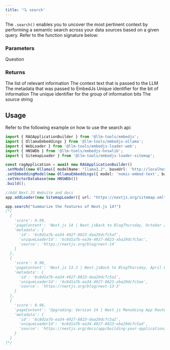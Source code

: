 ---
title: '🔍 search'
---

The `.search()` enables you to uncover the most pertinent context by performing a semantic search across your data sources based on a given query.
Refer to the function signature below:

### Parameters

<ParamField path="query" type="string">
    Question
</ParamField>

### Returns

<ResponseField name="answer" type="Chunk[]">
    The list of relevant information
    <Expandable title="Chunk properties">
        <ResponseField name="pageContent" type="string">
            The context text that is passed to the LLM
        </ResponseField>
        <ResponseField name="metadata" type="Metadata">
            The metadata that was passed to EmbedJs
            <Expandable title="Metadata">
                <ResponseField name="id" type="string">
                    Unique identifier for the bit of information
                </ResponseField>
                <ResponseField name="uniqueLoaderId" type="string">
                    The unique identifier for the group of information bits
                </ResponseField>
                <ResponseField name="source" type="string">
                    The source string
                </ResponseField>
            </Expandable>
        </ResponseField>
    </Expandable>
</ResponseField>

## Usage

Refer to the following example on how to use the search api:

```ts Code example
import { RAGApplicationBuilder } from '@llm-tools/embedjs';
import { OllamaEmbeddings } from '@llm-tools/embedjs-ollama';
import { WebLoader } from '@llm-tools/embedjs-loader-web';
import { HNSWDb } from '@llm-tools/embedjs-hnswlib';
import { SitemapLoader } from '@llm-tools/embedjs-loader-sitemap';

const ragApplication = await new RAGApplicationBuilder()
.setModel(new Ollama({ modelName: "llama3.2", baseUrl: 'http://localhost:11434' }))
.setEmbeddingModel(new OllamaEmbeddings({ model: 'nomic-embed-text', baseUrl: 'http://localhost:11434' }))
.setVectorDatabase(new HNSWDb())
.build();

//Add Next.JS Website and docs
app.addLoader(new SitemapLoader({ url: "https://nextjs.org/sitemap.xml" }))

app.search("Summarize the features of Next.js 14?")
/*[
  {
    'score': 0.99,
    'pageContent': 'Next.js 14 | Next.jsBack to BlogThursday, October 26th 2023Next.js 14Posted byLee Robinson@leeerobTim Neutkens@timneutkensAs we announced at Next.js Conf, Next.js 14 is our most focused release with: Turbopack: 5,000 tests passing for App & Pages Router 53% faster local server startup 94% faster code updates with Fast Refresh Server Actions (Stable): Progressively enhanced mutations Integrated with caching & revalidating Simple function calls, or works natively with forms Partial Prerendering',
    'metadata': {
      'id': '6c8d1a7b-ea34-4927-8823-daa29dcfc5af',
      'uniqueLoaderId': '6c8d1a7b-ea34-4927-8823-xba29dcfc5ac',
      'source': 'https://nextjs.org/blog/next-14'
    }
  },
  {
    'score': 0.98,
    'pageContent': 'Next.js 13.3 | Next.jsBack to BlogThursday, April 6th 2023Next.js 13.3Posted byDelba de Oliveira@delba_oliveiraTim Neutkens@timneutkensNext.js 13.3 adds popular community-requested features, including: File-Based Metadata API: Dynamically generate sitemaps, robots, favicons, and more. Dynamic Open Graph Images: Generate OG images using JSX, HTML, and CSS. Static Export for App Router: Static / Single-Page Application (SPA) support for Server Components. Parallel Routes and Interception: Advanced',
    'metadata': {
      'id': '6c8d1a7b-ea34-4927-8823-daa29dcfc5a1',
      'uniqueLoaderId': '6c8d1a7b-ea34-4927-8823-xba29dcfc5ae',
      'source': 'https://nextjs.org/blog/next-13-3'
    }
  },
  {
    'score': 0.98,
    'pageContent': 'Upgrading: Version 14 | Next.js MenuUsing App RouterFeatures available in /appApp Router.UpgradingVersion 14Version 14 Upgrading from 13 to 14 To update to Next.js version 14, run the following command using your preferred package manager: Terminalnpm i next@latest react@latest react-dom@latest eslint-config-next@latest Terminalyarn add next@latest react@latest react-dom@latest eslint-config-next@latest Terminalpnpm up next react react-dom eslint-config-next -latest Terminalbun add next@latest',
    'metadata': {
      'id': '6c8d1a7b-ea34-4927-8823-daa29dcfc5a2',
      'uniqueLoaderId': '6c8d1a7b-ea34-4927-8823-xba29dcfc5ad',
      'source': 'https://nextjs.org/docs/app/building-your-application/upgrading/version-14'
    }
  }
]*/
```
